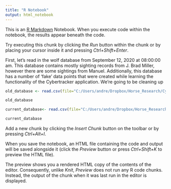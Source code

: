 ```yaml
---
title: "R Notebook"
output: html_notebook
---
```


This is an [R Markdown](http://rmarkdown.rstudio.com) Notebook. When you execute code within the notebook, the results appear beneath the code. 

Try executing this chunk by clicking the *Run* button within the chunk or by placing your cursor inside it and pressing *Ctrl+Shift+Enter*. 

First, let's read in the wolf database from September 12, 2020 at 08:00:00 am. This database contains mostly sighting records from J. Brad Miller, however there are some sightings from Manuel. Additionally, this database has a number of 'fake' data points that were created while learning the functionality of the Cybertracker application. We're going to be cleaning up 

```r
old_database <- read.csv(file="C:/Users/andre/Dropbox/Horse_Research/Cybertracker/database_export/2020-09-12-08-00-00-wolf-xdiamond-database.csv", header=TRUE)

old_database
```

```r
current_database<- read.csv(file="C:/Users/andre/Dropbox/Horse_Research/Cybertracker/database_export/2020-09-12-08-15-00-wolf-xdiamond-database.csv", header=TRUE)

current_database
```
Add a new chunk by clicking the *Insert Chunk* button on the toolbar or by pressing *Ctrl+Alt+I*.

When you save the notebook, an HTML file containing the code and output will be saved alongside it (click the *Preview* button or press *Ctrl+Shift+K* to preview the HTML file).

The preview shows you a rendered HTML copy of the contents of the editor. Consequently, unlike *Knit*, *Preview* does not run any R code chunks. Instead, the output of the chunk when it was last run in the editor is displayed.
